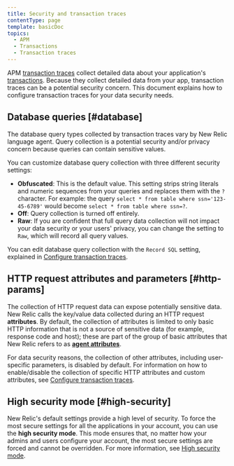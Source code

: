 ```yaml
---
title: Security and transaction traces
contentType: page
template: basicDoc
topics:
  - APM
  - Transactions
  - Transaction traces
---
```


APM [transaction traces](/docs/apm/transactions/transaction-traces/transaction-traces) collect detailed data about your application's [transactions](/docs/accounts-partnerships/education/getting-started-new-relic/glossary#transaction). Because they collect detailed data from your app, transaction traces can be a potential security concern. This document explains how to configure transaction traces for your data security needs.

## Database queries [#database]

The database query types collected by transaction traces vary by New Relic language agent. Query collection is a potential security and/or privacy concern because queries can contain sensitive values.

You can customize database query collection with three different security settings:

* **Obfuscated**: This is the default value. This setting strips string literals and numeric sequences from your queries and replaces them with the `?` character. For example: the query `select * from table where ssn='123-45-6789'` would become `select * from table where ssn=?`.
* **Off**: Query collection is turned off entirely.
* **Raw**: If you are confident that full query data collection will not impact your data security or your users' privacy, you can change the setting to `Raw`, which will record all query values.

You can edit database query collection with the `Record SQL` setting, explained in [Configure transaction traces](/docs/apm/transactions/transaction-traces/configure-transaction-traces).

## HTTP request attributes and parameters [#http-params]

The collection of HTTP request data can expose potentially sensitive data. New Relic calls the key/value data collected during an HTTP request **attributes**. By default, the collection of attributes is limited to only basic HTTP information that is not a source of sensitive data (for example, response code and host); these are part of the group of basic attributes that New Relic refers to as [**agent attributes**](/docs/agents/manage-apm-agents/agent-data/agent-attributes).

For data security reasons, the collection of other attributes, including user-specific parameters, is disabled by default. For information on how to enable/disable the collection of specific HTTP attributes and custom attributes, see [Configure transaction traces](/docs/apm/transactions/transaction-traces/configure-transaction-traces#config-attributes).

## High security mode [#high-security]

New Relic's default settings provide a high level of security. To force the most secure settings for all the applications in your account, you can use the **high security mode**. This mode ensures that, no matter how your admins and users configure your account, the most secure settings are forced and cannot be overridden. For more information, see [High security mode](/docs/agents/manage-apm-agents/configuration/high-security-mode).
